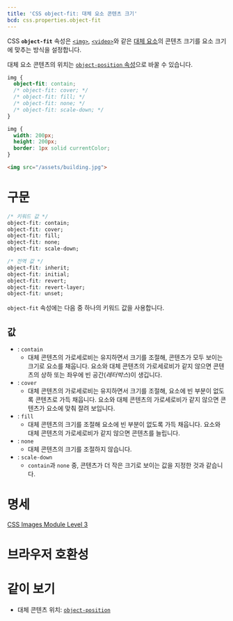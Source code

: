 ```yaml
---
title: 'CSS object-fit: 대체 요소 콘텐츠 크기'
bcd: css.properties.object-fit
---
```


CSS **`object-fit`** 속성은 [`<img>`](/docs/Web/HTML/Element/img), [`<video>`](/docs/Web/HTML/Element/video)와 같은 [대체 요소](/docs/Web/CSS/Replaced_element)의 콘텐츠 크기를 요소 크기에 맞추는 방식을 설정합니다.

대체 요소 콘텐츠의 위치는 [`object-position` 속성](./object-position)으로 바꿀 수 있습니다.

```css hidden name=demo
img {
  object-fit: contain;
  /* object-fit: cover; */
  /* object-fit: fill; */
  /* object-fit: none; */
  /* object-fit: scale-down; */
}
```

```css hidden editable=false name=demo filename=style
img {
  width: 200px;
  height: 200px;
  border: 1px solid currentColor;
}
```

```html hidden name=demo
<img src="/assets/building.jpg">
```

<LiveExample height={240} lang="css" name="demo" />

# 구문

```css
/* 키워드 값 */
object-fit: contain;
object-fit: cover;
object-fit: fill;
object-fit: none;
object-fit: scale-down;

/* 전역 값 */
object-fit: inherit;
object-fit: initial;
object-fit: revert;
object-fit: revert-layer;
object-fit: unset;
```

`object-fit` 속성에는 다음 중 하나의 키워드 값을 사용합니다.

## 값

- : `contain`
  - 대체 콘텐츠의 가로세로비는 유지하면서 크기를 조절해, 콘텐츠가 모두 보이는 크기로 요소를 채웁니다. 요소와 대체 콘텐츠의 가로세로비가 같지 않으면 콘텐츠의 상하 또는 좌우에 빈 공간(_레터박스_)이 생깁니다.
- : `cover`
  - 대체 콘텐츠의 가로세로비는 유지하면서 크기를 조절해, 요소에 빈 부분이 없도록 콘텐츠로 가득 채웁니다. 요소와 대체 콘텐츠의 가로세로비가 같지 않으면 콘텐츠가 요소에 맞춰 잘려 보입니다.
- : `fill`
  - 대체 콘텐츠의 크기를 조절해 요소에 빈 부분이 없도록 가득 채웁니다. 요소와 대체 콘텐츠의 가로세로비가 같지 않으면 콘텐츠를 늘립니다.
- : `none`
  - 대체 콘텐츠의 크기를 조절하지 않습니다.
- : `scale-down`
  - `contain`과 `none` 중, 콘텐츠가 더 작은 크기로 보이는 값을 지정한 것과 같습니다.

# 명세

[CSS Images Module Level 3](https://drafts.csswg.org/css-images/#the-object-fit)

# 브라우저 호환성

<BrowserCompat data={props.bcd} />

# 같이 보기

- 대체 콘텐츠 위치: [`object-position`](./object-position)
